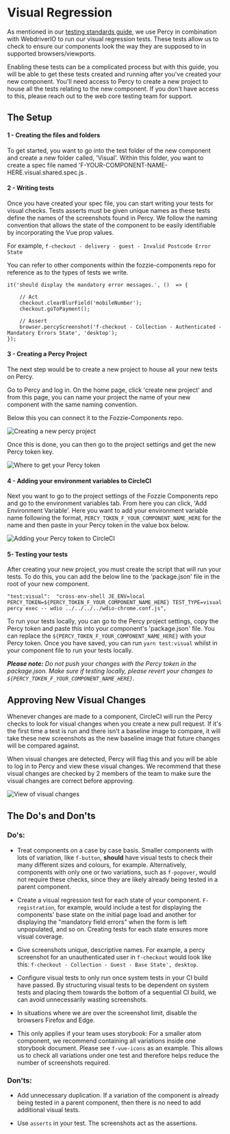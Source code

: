 <Meta title="Documentation/Standards/Testing/Visual Regression"/>

# Visual Regression

As mentioned in our [testing standards guide](https://vue.pie.design/?path=/story/documentation-standards-testing-overview--page), we use Percy in combination with WebdriverIO to run our visual regression tests. These tests allow us to check to ensure our components look the way they are supposed to in supported browsers/viewports.

Enabling these tests can be a complicated process but with this guide, you will be able to get these tests created and running after you've created your new component. You'll need access to Percy to create a new project to house all the tests relating to the new component. If you don't have access to this, please reach out to the web core testing team for support.

## The Setup

#### 1 - Creating the files and folders
To get started, you want to go into the test folder of the new component and create a new folder called, 'Visual'. Within this folder, you want to create a spec file named 'F-YOUR-COMPONENT-NAME-HERE.visual.shared.spec.js .

#### 2 - Writing tests
Once you have created your spec file, you can start writing your tests for visual checks.
Tests asserts must be given unique names as these tests define the names of the screenshots found in Percy. We follow the naming convention that allows the state of the component to be easily identifiable by incorporating the Vue prop values.

For example, `f-checkout - delivery - guest - Invalid Postcode Error State`

You can refer to other components within the fozzie-components repo for reference as to the types of tests we write.
```
it('should display the mandatory error messages.', ()  => {

	// Act
	checkout.clearBlurField('mobileNumber');
	checkout.goToPayment();

	// Assert
	browser.percyScreenshot('f-checkout - Collection - Authenticated - Mandatory Errors State', 'desktop');
});
```

#### 3 - Creating a Percy Project
The next step would be to create a new project to house all your new tests on Percy.

Go to Percy and log in. On the home page, click 'create new project' and from this page, you can name your project the name of your new component with the same naming convention.

Below this you can connect it to the Fozzie-Components repo.

![Creating a new percy project](./percy-new-project.png)

Once this is done, you can then go to the project settings and get the new Percy token key.

![Where to get your Percy token](./percy-project.png)


#### 4 - Adding your environment variables to CircleCI
Next you want to go to the project settings of the Fozzie Components repo and go to the environment variables tab. From here you can click, 'Add Environment Variable'. Here you want to add your environment variable name following the format, `PERCY_TOKEN_F_YOUR_COMPONENT_NAME_HERE` for the name and then paste in your Percy token in the value box below.

![Adding your Percy token to CircleCI](./percy-circleci-env-var.png)


#### 5- Testing your tests
After creating your new project, you must create the script that will run your tests.
To do this, you can add the below line to the 'package.json' file in the root of your new component.

    "test:visual":  "cross-env-shell JE_ENV=local PERCY_TOKEN=${PERCY_TOKEN_F_YOUR_COMPONENT_NAME_HERE} TEST_TYPE=visual percy exec -- wdio ../../../../wdio-chrome.conf.js",

To run your tests locally, you can go to the Percy project settings, copy the Percy token and paste this into your component's 'package.json' file. You can replace the `${PERCY_TOKEN_F_YOUR_COMPONENT_NAME_HERE}` with your Percy token.
Once you have saved, you can run `yarn test:visual` whilst in your component file to run your tests locally.

***Please note:** Do not push your changes with the Percy token in the package.json. Make sure if testing locally, please revert your changes to `${PERCY_TOKEN_F_YOUR_COMPONENT_NAME_HERE}`.* 


## Approving New Visual Changes

Whenever changes are made to a component, CircleCI will run the Percy checks to look for visual changes when you create a new pull request. If it's the first time a test is run and there isn't a baseline image to compare, it will take these new screenshots as the new baseline image that future changes will be compared against.

When visual changes are detected, Percy will flag this and you will be able to log in to Percy and view these visual changes. We recommend that these visual changes are checked by 2 members of the team to make sure the visual changes are correct before approving.

![View of visual changes](./percy-visual-changes.png)


## The Do's and Don'ts


### Do's:

* Treat components on a case by case basis. Smaller components with lots of variation, like `f-button`, **should** have visual tests to check their many different sizes and colours, for example. Alternatively, components with only one or two variations, such as `f-popover`, would not require these checks, since they are likely already being tested in a parent component.


* Create a visual regression test for each state of your component. `F-registration`, for example, would include a test for displaying the components' base state on the initial page load and another for displaying the "mandatory field errors" when the form is left unpopulated, and so on. Creating tests for each state ensures more visual coverage. 


* Give screenshots unique, descriptive names. For example, a percy screenshot for an unauthenticated user in `f-checkout` would look like this: `f-checkout - Collection - Guest - Base State', desktop`.


* Configure visual tests to only run once system tests in your CI build have passed. By structuring visual tests to be dependent on system tests and placing them towards the bottom of a sequential CI build, we can avoid unnecessarily wasting screenshots.


* In situations where we are over the screenshot limit, disable the browsers Firefox and Edge.


* This only applies if your team uses storybook: For a smaller atom component, we recommend containing all variations inside one storybook document. Please see `f-vue-icons` as an example. This allows us to check all variations under one test and therefore helps reduce the number of screenshots required.


### Don'ts:

* Add unnecessary duplication. If a variation of the component is already being tested in a parent component, then there is no need to add additional visual tests.


* Use `asserts` in your test. The screenshots act as the assertions.